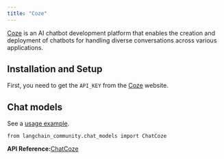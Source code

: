 ```yaml
---
title: "Coze"
---
```


[Coze](https://www.coze.com/) is an AI chatbot development platform that enables the creation and deployment of chatbots for handling diverse conversations across various applications.

## Installation and Setup

First, you need to get the `API_KEY` from the [Coze](https://www.coze.com/) website.

## Chat models

See a [usage example](/oss/integrations/chat/coze).

```
from langchain_community.chat_models import ChatCoze
```

**API Reference:**[ChatCoze](https://python.langchain.com/api_reference/community/chat_models/langchain_community.chat_models.coze.ChatCoze.html)
